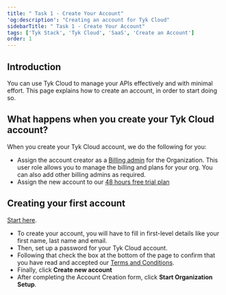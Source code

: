 ```yaml
---
title: " Task 1 - Create Your Account"
'og:description': "Creating an account for Tyk Cloud"
sidebarTitle: " Task 1 - Create Your Account"
tags: ['Tyk Stack', 'Tyk Cloud', 'SaaS', 'Create an Account']
order: 1
---
```


## Introduction

You can use Tyk Cloud to manage your APIs effectively and with minimal effort. This page explains how to create an account, in order to start doing so.

## What happens when you create your Tyk Cloud account?

When you create your Tyk Cloud account, we do the following for you:

* Assign the account creator as a [Billing admin](/tyk-cloud/teams-&-users/user-roles.md) for the Organization. This user role allows you to manage the billing and plans for your org. You can also add other billing admins as required.
* Assign the new account to our [48 hours free trial plan](https://tyk.io/sign-up/#cloud)

## Creating your first account

[Start here](https://tyk.io/sign-up/#cloud).

* To create your account, you will have to fill in first-level details like your first name, last name and email.
* Then, set up a password for your Tyk Cloud account.
* Following that check the box at the bottom of the page to confirm that you have read and accepted our [Terms and Conditions](https://tyk.io/software-as-a-service-agreement/).
* Finally, click **Create new account**
* After completing the Account Creation form, click **Start Organization Setup**.
